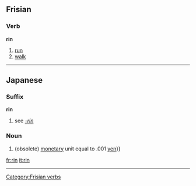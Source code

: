 ==Frisian==
===Verb===
'''rin'''

#[[run]]
#[[walk]]

[[Category:Frisian verbs]]

----

==Japanese==
===Suffix===
'''rin'''
#see ''[[-rin]]''

===Noun===
{{ja-attention}}
{{ja-noun|r|kanji=厘}}
# (obsolete) [[monetary]] unit equal to .001 [[yen]]}}


[[fr:rin]]
[[it:rin]]

----